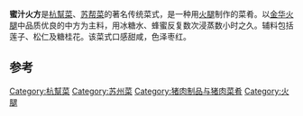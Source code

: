 {{unreferenced|time=2015-01-03T03:23:22+00:00}}
'''蜜汁火方'''是[[杭帮菜|杭幫菜]]、[[苏帮菜|苏帮菜]]的著名传统菜式，是一种用[[火腿|火腿]]制作的菜肴。以[[金华火腿|金华火腿]]中品质优良的中方为主料，用冰糖水、蜂蜜反复数次浸蒸数小时之久。辅料包括莲子、松仁及糖桂花。该菜式口感甜咸，色泽枣红。

==参考==
{{reflist|2}}{{杭帮菜}}
[[Category:杭幫菜|Category:杭幫菜]]
[[Category:苏州菜|Category:苏州菜]]
[[Category:猪肉制品与猪肉菜肴|Category:猪肉制品与猪肉菜肴]]
[[Category:火腿|Category:火腿]]